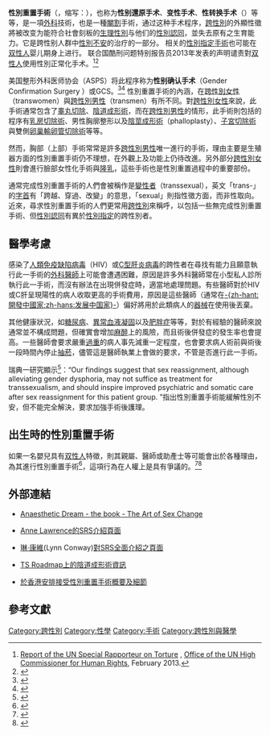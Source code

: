 {{medical}}
{{Transgender sidebar}}
'''性別重置手術'''（{{lang-en|'''S'''ex '''r'''eassignment '''s'''urgery}}，缩写：{{lang|en|'''SRS'''}}），也称为'''性别還原手术'''、'''变性手术'''、'''性转换手术'''（{{lang-en|Transsexual surgery}}）等等，是一項[[外科|外科]]技術，也是一種[[閹割|閹割]]手術，通过这种手术程序，[[跨性別者|跨性別]]的外顯性徵將被改变为能符合社會刻板的[[生理性別|生理性別]]与他们的[[性別認同|性別認同]]，並失去原有之生育能力。它是跨性别人群中[[性別不安|性別不安]]的治疗的一部分。 相关的[[性別指定手術|性別指定手術]]也可能在[[雙性人|双性人]]婴儿期身上进行。<!-- 婴儿沒能力同意，所以是未经他们同意。" --> 联合国酷刑问题特别报告员2013年发表的声明谴责對[[双性人|双性人]]使用性別正常化手术。<ref name="untorture">[http://www.ohchr.org/Documents/HRBodies/HRCouncil/RegularSession/Session22/A.HRC.22.53_English.pdf Report of the UN Special Rapporteur on Torture] {{Wayback|url=http://www.ohchr.org/Documents/HRBodies/HRCouncil/RegularSession/Session22/A.HRC.22.53_English.pdf |date=20160824161117 }}, [[Office_of_the_UN_High_Commissioner_for_Human_Rights|Office of the UN High Commissioner for Human Rights]], February 2013.</ref><ref name="wash">{{Cite book| publisher = Center for Human Rights & Humanitarian Law| last1 = Center for Human Rights & Humanitarian Law| last2 = Washington College of Law| last3 = American University| title = Torture in Healthcare Settings: Reflections on the Special Rapporteur on Torture's 2013 Thematic Report| location = Washington, DC| date = 2014| url = http://antitorture.org/torture-in-healthcare-publication/| access-date = 2018-04-18| archive-date = 2016-03-14| archive-url = https://web.archive.org/web/20160314165812/http://antitorture.org/torture-in-healthcare-publication/| dead-url = no}}</ref>

美国整形外科医师协会（ASPS）将此程序称为'''性别确认手术'''（Gender Confirmation Surgery ）或GCS。<ref>{{Cite web|url=https://www.plasticsurgery.org/reconstructive-procedures/gender-confirmation-surgeries|title=Gender Confirmation Surgeries|website=American Society of Plastic Surgeons|language=en|access-date=2017-08-07|archive-date=2020-06-12|archive-url=https://web.archive.org/web/20200612071848/https://www.plasticsurgery.org/reconstructive-procedures/gender-confirmation-surgeries|dead-url=no}}</ref><ref>{{Cite web|url=https://www.plasticsurgery.org/about-asps|title=About ASPS|website=American Society of Plastic Surgeons|language=en|access-date=2017-08-07|archive-date=2020-06-12|archive-url=https://web.archive.org/web/20200612080451/https://www.plasticsurgery.org/about-asps|dead-url=no}}</ref> 性別重置手術的內涵，在[[跨性別女性|跨性別女性]]（transwomen）與[[跨性別男性|跨性別男性]]（transmen）有所不同。對[[跨性別女性|跨性別女性]]來說，此手術通常包含了[[阉割|睾丸切除]]、[[陰道成形術|陰道成形術]]，而在[[跨性別男性|跨性別男性]]的情形，此手術則包括的程序有[[乳房切除術|乳房切除術]]、男性胸廓整形以及[[陰莖成形術|陰莖成形術]]（phalloplasty）、[[子宮切除術|子宮切除術]]與雙側[[子宮卵巢摘除術|卵巢輸卵管切除術]]等等。

然而，胸部（上部）手術常常是許多[[跨性別男性|跨性別男性]]唯一進行的手術，理由主要是生殖器方面的性別重置手術仍不理想，在外觀上及功能上仍待改進。另外部分[[跨性別女性|跨性別女性]]則會進行臉部女性化手術與[[隆乳|隆乳]]，這些手術也是性別重置過程中的重要部份。

通常完成性別重置手術的人們會被稱作是[[變性者|變性者]]（transsexual），英文「trans-」的[[字首|字首]]有「跨越、穿過、改變」的意思，「sexual」則指性徵方面，而非性取向。近來，尋求性別重置手術的人們更常用[[跨性別|跨性別]]來稱呼，以包括一些無完成性別重置手術、但[[性別認同|性別認同]]有異於[[性別指定|性別指定]]的跨性別者。

== 醫學考慮 ==
感染了[[人類免疫缺陷病毒|人類免疫缺陷病毒]]（HIV）或[[C型肝炎|C型肝炎病毒]]的跨性者在尋找有能力且願意執行此一手術的[[外科醫師|外科醫師]]上可能會遭遇困難，原因是許多外科醫師常在小型私人診所執行此一手術，而沒有辦法在出現併發症時，適當地處理問題。有些醫師對於HIV或C肝呈現陽性的病人收取更高的手術費用，原因是這些醫師（通常在[[發展中國家|-{zh-hant:開發中國家;zh-hans:发展中国家}-]]）偏好將用於此類病人的[[生物医疗废物|器械]]在使用後丟棄。

其他健康狀況，如[[糖尿病|糖尿病]]、[[異常血液凝固|異常血液凝固]]以及[[肥胖症|肥胖症]]等等，對於有經驗的醫師來說通常並不構成問題，但確實會增加[[麻醉|麻醉]]上的風險，而且術後併發症的發生率也會提高。一些醫師會要求嚴重[[過重|過重]]的病人事先減重一定程度，也會要求病人術前與術後一段時間內停止[[抽菸|抽菸]]，儘管這是醫師執業上會做的要求，不管是否進行此一手術。

瑞典一研究顯示<ref>{{Cite journal |title=Long-Term Follow-Up of Transsexual Persons Undergoing Sex Reassignment Surgery: Cohort Study in Sweden |author=Cecilia Dhejne, Paul Lichtenstein, Marcus Boman, Anna L. V. Johansson, Niklas Långström, Mikael Landén |url=http://journals.plos.org/plosone/article?id=10.1371/journal.pone.0016885 |access-date=2021-10-02 |archive-date=2019-06-26 |archive-url=https://web.archive.org/web/20190626132854/https://journals.plos.org/plosone/article?id=10.1371%2Fjournal.pone.0016885 |dead-url=no }}</ref>：“Our findings suggest that sex reassignment, although alleviating gender dysphoria, may not suffice as treatment for transsexualism, and should inspire improved psychiatric and somatic care after sex reassignment for this patient group. ”指出性別重置手術能緩解性別不安，但不能完全解決，要求加強手術後護理。

==出生時的性別重置手術==
{{main|出生性别#对于具有双性人特征和生殖器外伤的性别指定|性别指定手術}}
如果一名嬰兒具有[[双性人|双性人]]特徵，則其親屬、醫師或助產士等可能會出於各種理由，為其進行性別重置手術<ref name=":2">{{Cite journal|last=Bradley|first=Susan J.|last2=Oliver|first2=Gillian D.|last3=Chernick|first3=Avinoam B.|last4=Zucker|first4=Kenneth J.|date=1998-07-01|title=Experiment of Nurture: Ablatio Penis at 2 Months, Sex Reassignment at 7 Months, and a Psychosexual Follow-up in Young Adulthood|url=http://pediatrics.aappublications.org/content/102/1/e9|journal=Pediatrics|13=|volume=102|issue=1|pages=e9–e9|issn=0031-4005|pmid=9651461|doi=10.1542/peds.102.1.e9|access-date=2018-04-18|archive-date=2021-03-01|archive-url=https://web.archive.org/web/20210301002305/https://pediatrics.aappublications.org/content/102/1/e9|dead-url=no}}</ref>，這項行為在人權上是具有爭議的。<ref name="un-fact">{{Cite conference| last1 = United Nations| last2 = Office of the High Commissioner for Human Rights| title = Free & Equal Campaign Fact Sheet: Intersex| date = 2015| url = https://unfe.org/system/unfe-65-Intersex_Factsheet_ENGLISH.pdf| access-date = 2018-04-18| archive-date = 2016-03-04| archive-url = https://web.archive.org/web/20160304071043/https://unfe.org/system/unfe-65-Intersex_Factsheet_ENGLISH.pdf| dead-url = no}}</ref><ref name="coe">{{Citation| last1 = [[Council_of_Europe|Council of Europe]]| last2 = Commissioner for Human Rights| title = Human rights and intersex people, Issue Paper| date = April 2015| url = https://wcd.coe.int/ViewDoc.jsp?Ref=CommDH/IssuePaper(2015)1&Language=lanEnglish&Ver=original| accessdate = 2021-10-02| archive-date = 2016-01-06| archive-url = https://web.archive.org/web/20160106203349/https://wcd.coe.int/ViewDoc.jsp?Ref=CommDH%2FIssuePaper%282015%291&Language=lanEnglish&Ver=original| dead-url = no}}</ref>

== 外部連結 ==
* {{en}}[http://www.anaestheticdream.com Anaesthetic Dream - the book - The Art of Sex Change] {{Wayback|url=http://www.anaestheticdream.com/ |date=20110930035625 }}
* {{en}}[http://www.annelawrence.com/srsindex.html Anne Lawrence的SRS介紹頁面] {{Webarchive|url=https://archive.is/20130424221455/http://www.annelawrence.com/srsindex.html |date=2013-04-24 }}
* {{en}}[[琳·康維|琳·康維]](Lynn Conway)[http://ai.eecs.umich.edu/people/conway/TS/SRS.html 對SRS全面介紹之頁面] {{Wayback|url=http://ai.eecs.umich.edu/people/conway/TS/SRS.html |date=20210321200746 }}
* {{en}}[http://www.tsroadmap.com/physical/vaginoplasty/ TS Roadmap上的陰道成形術資訊] {{Wayback|url=http://www.tsroadmap.com/physical/vaginoplasty/ |date=20160402091147 }}
*[https://web.archive.org/web/20170322203724/http://tgr.org.hk/index.php?option=com_content&view=article&id=121&Itemid=50&lang=zh 於香港安排接受性別重置手術概要及細節]

==參考文獻==
{{reflist}}

[[Category:跨性別|Category:跨性別]]
[[Category:性學|Category:性學]]
[[Category:手術|Category:手術]]
[[Category:跨性別與醫學|Category:跨性別與醫學]]